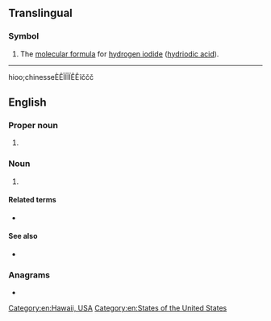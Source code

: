 {{also|hi|Hi|hi-|hí|hÍ|ḥi|Appendix:Variations of "hi"}}
==Translingual==

===Symbol===
{{head|mul|symbol}}

# The [[molecular formula]] for [[hydrogen iodide]] ([[hydriodic acid]]).

----
hioo;chinesseÈÊÏÏÏÏÊÊĩččč

==English==

===Proper noun===
{{en-proper noun}}

# {{abbreviation of|Hawaii|lang=en}}

===Noun===
{{en-noun|-}}

# {{initialism of|lang=en|hyperspectral imaging}}

====Related terms====
* {{l|en|HIT}} {{gloss|hyperspectral imaging technique}}

====See also====
* {{l|en|HSD}} {{gloss|hyperspectral data}}

===Anagrams===
* {{anagrams|en|a=hi|IH}}

[[Category:en:Hawaii, USA]]
[[Category:en:States of the United States]]